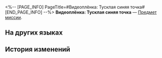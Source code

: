 <%-- [PAGE_INFO]
PageTitle=#Видеоплёнка: Тусклая синяя точка#
[END_PAGE_INFO] --%>
{{Предмет Инфобокс
|id          = 140075
|Изображение = Предмет Видеоплёнка- Тусклая синяя точка.png
|Тип         = Предмет миссии
|Инвентарь   = Миссии
|Редкость    = 3
|Эффект      = 
|Описание    = Видеоплёнка, на которой были записаны причудливые секреты космической станции. Её создатель сделал всё возможное, чтобы обезопасить её содержимое с помощью экстраординарного механизма.
}}
{{Описание|''«Как будто вы попали в пространство, у которого нет ни начала, ни конца, вы смотрите через стандартный визор в самое глубокое убежище огромной вселенной. Вдалеке вы видите тусклую синюю точку, точь-в-точь как капля воды на полотне из тьмы».''}}
'''Видеоплёнка: Тусклая синяя точка''' — [[Предмет миссии]].

==На других языках==
{{На других языках
|en   = Videotape: Dim Blue Dot
|zhs  = 录像带：黯淡蓝点
|zht  = 錄影帶：黯淡藍點
|ja   = ビデオテープ：ダークブルーの点
|ko   = 녹화 테이프: 칙칙한 푸른 점
|es   = Cinta de video: Punto azul tenue
|fr   = Cassette&nbsp;: Un point bleu terne
|ru   = Видеоплёнка: Тусклая синяя точка
|th   = วิดีโอเทป: จุดสีฟ้าอ่อน
|vi   = Băng Ghi Hình: Chấm Xanh Lam U Tối
|de   = Videoband: Trüber Blauer Punkt
|id   = Rekaman Video: Titik Biru Pucat dan Samar
|pt   = Fita Cassete: Pontinho Azul
}}

==История изменений==
{{История изменений|3.5}}
